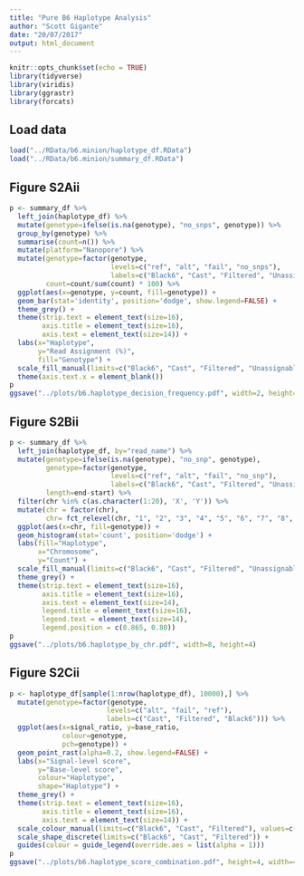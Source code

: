 ```yaml
---
title: "Pure B6 Haplotype Analysis"
author: "Scott Gigante"
date: "20/07/2017"
output: html_document
---
```


```r
knitr::opts_chunk$set(echo = TRUE)
library(tidyverse)
library(viridis)
library(ggrastr)
library(forcats)
```

## Load data

```r
load("../RData/b6.minion/haplotype_df.RData")
load("../RData/b6.minion/summary_df.RData")
```

## Figure S2Aii

```r
p <- summary_df %>%
  left_join(haplotype_df) %>%
  mutate(genotype=ifelse(is.na(genotype), "no_snps", genotype)) %>%
  group_by(genotype) %>%
  summarise(count=n()) %>%
  mutate(platform="Nanopore") %>%
  mutate(genotype=factor(genotype, 
                         levels=c("ref", "alt", "fail", "no_snps"), 
                         labels=c("Black6", "Cast", "Filtered", "Unassignable")),
         count=count/sum(count) * 100) %>%
  ggplot(aes(x=genotype, y=count, fill=genotype)) +
  geom_bar(stat='identity', position='dodge', show.legend=FALSE) +
  theme_grey() +
  theme(strip.text = element_text(size=16),
        axis.title = element_text(size=16),
        axis.text = element_text(size=14)) + 
  labs(x="Haplotype",
       y="Read Assignment (%)",
       fill="Genotype") +
  scale_fill_manual(limits=c("Black6", "Cast", "Filtered", "Unassignable"), values=c("#F8766D", "#00BFC4", "grey50", "black")) +
  theme(axis.text.x = element_blank())
p
ggsave("../plots/b6.haplotype_decision_frequency.pdf", width=2, height=4)
```

## Figure S2Bii

```r
p <- summary_df %>%
  left_join(haplotype_df, by="read_name") %>%
  mutate(genotype=ifelse(is.na(genotype), "no_snp", genotype),
         genotype=factor(genotype,
                         levels=c("ref", "alt", "fail", "no_snp"),
                         labels=c("Black6", "Cast", "Filtered", "Unassignable")),
         length=end-start) %>%
  filter(chr %in% c(as.character(1:20), 'X', 'Y')) %>%
  mutate(chr = factor(chr),
         chr= fct_relevel(chr, "1", "2", "3", "4", "5", "6", "7", "8", "9")) %>%
  ggplot(aes(x=chr, fill=genotype)) +
  geom_histogram(stat='count', position='dodge') +
  labs(fill="Haplotype", 
       x="Chromosome",
       y="Count") +
  scale_fill_manual(limits=c("Black6", "Cast", "Filtered", "Unassignable"), values=c("#F8766D", "#00BFC4", "grey50", "black")) +
  theme_grey() +
  theme(strip.text = element_text(size=16),
        axis.title = element_text(size=16),
        axis.text = element_text(size=14),
        legend.title = element_text(size=16),
        legend.text = element_text(size=14),
        legend.position = c(0.865, 0.80))
p
ggsave("../plots/b6.haplotype_by_chr.pdf", width=8, height=4)
```

## Figure S2Cii

```r
p <- haplotype_df[sample(1:nrow(haplotype_df), 10000),] %>%
  mutate(genotype=factor(genotype,
                        levels=c("alt", "fail", "ref"),
                        labels=c("Cast", "Filtered", "Black6"))) %>%
  ggplot(aes(x=signal_ratio, y=base_ratio, 
             colour=genotype, 
             pch=genotype)) +
  geom_point_rast(alpha=0.2, show.legend=FALSE) +
  labs(x="Signal-level score",
       y="Base-level score",
       colour="Haplotype",
       shape="Haplotype") +
  theme_grey() + 
  theme(strip.text = element_text(size=16),
        axis.title = element_text(size=16),
        axis.text = element_text(size=14)) + 
  scale_colour_manual(limits=c("Black6", "Cast", "Filtered"), values=c("#F8766D", "#00BFC4", "grey50")) +
  scale_shape_discrete(limits=c("Black6", "Cast", "Filtered")) +
  guides(colour = guide_legend(override.aes = list(alpha = 1)))
p
ggsave("../plots/b6.haplotype_score_combination.pdf", height=4, width=4)
```

